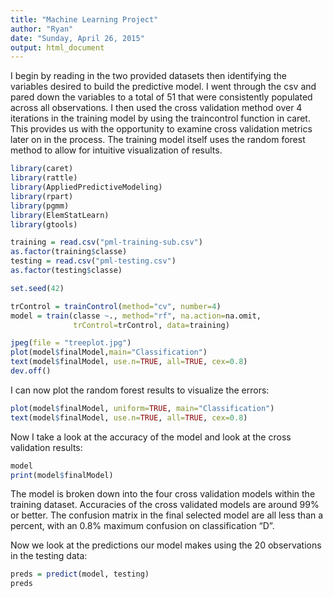 ```yaml
---
title: "Machine Learning Project"
author: "Ryan"
date: "Sunday, April 26, 2015"
output: html_document
---
```


I begin by reading in the two provided datasets then identifying the variables desired to build the predictive model.  I went through the csv and pared down the variables to a total of 51 that were consistently populated across all observations.  I then used the cross validation method over 4 iterations in the training model by using the traincontrol function in caret.  This provides us with the opportunity to examine cross validation metrics later on in the process.  The training model itself uses the random forest method to allow for intuitive visualization of results.

```r
library(caret)
library(rattle)
library(AppliedPredictiveModeling)
library(rpart)
library(pgmm)
library(ElemStatLearn)
library(gtools)

training = read.csv("pml-training-sub.csv")
as.factor(training$classe)
testing = read.csv("pml-testing.csv")
as.factor(testing$classe)

set.seed(42)

trControl = trainControl(method="cv", number=4)
model = train(classe ~., method="rf", na.action=na.omit,
              trControl=trControl, data=training)

jpeg(file = "treeplot.jpg")
plot(model$finalModel,main="Classification")
text(model$finalModel, use.n=TRUE, all=TRUE, cex=0.8)
dev.off()
```

I can now plot the random forest results to visualize the errors:

```r
plot(model$finalModel, uniform=TRUE, main="Classification")
text(model$finalModel, use.n=TRUE, all=TRUE, cex=0.8)
```

Now I take a look at the accuracy of the model and look at the cross validation results:

```r
model
print(model$finalModel)

```

The model is broken down into the four cross validation models within the training dataset.  Accuracies of the cross validated models are around 99% or better.  The confusion matrix in the final selected model are all less than a percent, with an 0.8% maximum confusion on classification "D".

Now we look at the predictions our model makes using the 20 observations in the testing data:

```r
preds = predict(model, testing)
preds

```












